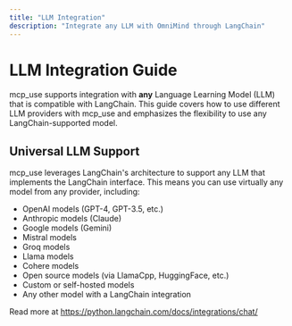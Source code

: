 ```yaml
---
title: "LLM Integration"
description: "Integrate any LLM with OmniMind through LangChain"
---
```


# LLM Integration Guide

mcp_use supports integration with **any** Language Learning Model (LLM) that is compatible with LangChain. This guide covers how to use different LLM providers with mcp_use and emphasizes the flexibility to use any LangChain-supported model.

## Universal LLM Support

mcp_use leverages LangChain's architecture to support any LLM that implements the LangChain interface. This means you can use virtually any model from any provider, including:

- OpenAI models (GPT-4, GPT-3.5, etc.)
- Anthropic models (Claude)
- Google models (Gemini)
- Mistral models
- Groq models
- Llama models
- Cohere models
- Open source models (via LlamaCpp, HuggingFace, etc.)
- Custom or self-hosted models
- Any other model with a LangChain integration

Read more at https://python.langchain.com/docs/integrations/chat/